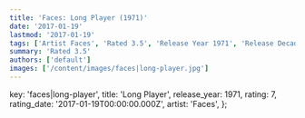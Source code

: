 ```yaml
---
title: 'Faces: Long Player (1971)'
date: '2017-01-19'
lastmod: '2017-01-19'
tags: ['Artist Faces', 'Rated 3.5', 'Release Year 1971', 'Release Decade 1970']
summary: 'Rated 3.5'
authors: ['default']
images: ['/content/images/faces|long-player.jpg']
---
```


  key: 'faces|long-player',
  title: 'Long Player',
  release_year: 1971,
  rating: 7,
  rating_date: '2017-01-19T00:00:00.000Z',
  artist: 'Faces',
};

<MusicRating data={data} />

